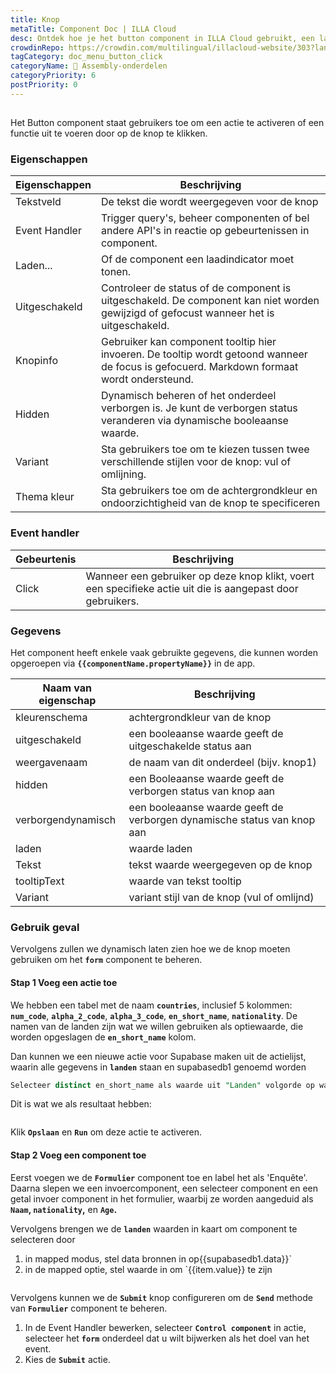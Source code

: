 ```yaml
---
title: Knop
metaTitle: Component Doc | ILLA Cloud
desc: Ontdek hoe je het button component in ILLA Cloud gebruikt, een laag platform voor het bouwen van gereedschappen. Door op de knop te klikken kan een actie geactiveerd worden of een functie uitgevoerd worden.
crowdinRepo: https://crowdin.com/multilingual/illacloud-website/303?languages=nl&filter=basic&value=0
tagCategory: doc_menu_button_click
categoryName: 🧬 Assembly-onderdelen
categoryPriority: 6
postPriority: 0
---
```


## <h2 hidden>Wat is Knop?</h2>

Het Button component staat gebruikers toe om een actie te activeren of een functie uit te voeren door op de knop te klikken. 

### Eigenschappen

| Eigenschappen | Beschrijving                                                                                                                               |
| ------------- | ------------------------------------------------------------------------------------------------------------------------------------------ |
| Tekstveld     | De tekst die wordt weergegeven voor de knop                                                                                                |
| Event Handler | Trigger query's, beheer componenten of bel andere API's in reactie op gebeurtenissen in component.                                         |
| Laden...      | Of de component een laadindicator moet tonen.                                                                                              |
| Uitgeschakeld | Controleer de status of de component is uitgeschakeld. De component kan niet worden gewijzigd of gefocust wanneer het is uitgeschakeld.    |
| Knopinfo      | Gebruiker kan component tooltip hier invoeren. De tooltip wordt getoond wanneer de focus is gefocuerd. Markdown formaat wordt ondersteund. |
| Hidden        | Dynamisch beheren of het onderdeel verborgen is. Je kunt de verborgen status veranderen via dynamische booleaanse waarde.                  |
| Variant       | Sta gebruikers toe om te kiezen tussen twee verschillende stijlen voor de knop: vul of omlijning.                                          |
| Thema kleur   | Sta gebruikers toe om de achtergrondkleur en ondoorzichtigheid van de knop te specificeren                                                 |

### Event handler

| Gebeurtenis | Beschrijving                                                                                               |
| ----------- | ---------------------------------------------------------------------------------------------------------- |
| Click       | Wanneer een gebruiker op deze knop klikt, voert een specifieke actie uit die is aangepast door gebruikers. |

### Gegevens

Het component heeft enkele vaak gebruikte gegevens, die kunnen worden opgeroepen via **`{{componentName.propertyName}}`** in de app.

| Naam van eigenschap | Beschrijving                                                            |
| ------------------- | ----------------------------------------------------------------------- |
| kleurenschema       | achtergrondkleur van de knop                                            |
| uitgeschakeld       | een booleaanse waarde geeft de uitgeschakelde status aan                |
| weergavenaam        | de naam van dit onderdeel (bijv. knop1)                                 |
| hidden              | een Booleaanse waarde geeft de verborgen status van knop aan            |
| verborgendynamisch  | een booleaanse waarde geeft de verborgen dynamische status van knop aan |
| laden               | waarde laden                                                            |
| Tekst               | tekst waarde weergegeven op de knop                                     |
| tooltipText         | waarde van tekst tooltip                                                |
| Variant             | variant stijl van de knop (vul of omlijnd)                              |

### Gebruik geval

Vervolgens zullen we dynamisch laten zien hoe we de knop moeten gebruiken om het **`form`** component te beheren. 

#### Stap 1 Voeg een actie toe

We hebben een tabel met de naam **`countries`**, inclusief 5 kolommen: **`num_code`**, **`alpha_2_code`**, **`alpha_3_code`**, **`en_short_name`**, **`nationality`**. De namen van de landen zijn wat we willen gebruiken als optiewaarde, die worden opgeslagen de **`en_short_name`** kolom.

Dan kunnen we een nieuwe actie voor Supabase maken uit de actielijst, waarin alle gegevens in **`landen`** staan en supabasedb1 genoemd worden 

```sql
Selecteer distinct en_short_name als waarde uit "Landen" volgorde op waarde;
```

Dit is wat we als resultaat hebben:

<img src='https://cdn.illacloud.com/official-website/img/docs/countries.png' alt='' />

Klik **`Opslaan`** en **`Run`** om deze actie te activeren.

#### Stap 2 Voeg een component toe

Eerst voegen we de **`Formulier`** component toe en label het als 'Enquête'. Daarna slepen we een invoercomponent, een selecteer component en een getal invoer component in het formulier, waarbij ze worden aangeduid als **`Naam`, `nationality`,** en **`Age`.**

Vervolgens brengen we de **`landen`** waarden in kaart om component te selecteren door 

1.  in mapped modus, stel data bronnen in op{{supabasedb1.data}}\` 
2.  in de mapped optie, stel waarde in om \`{{item.value}} te zijn

<img src='https://cdn.illacloud.com/official-website/img/docs/button1.png' alt='' />

Vervolgens kunnen we de **`Submit`** knop configureren om de **`Send`** methode van **`Formulier`** component te beheren. 

1.  In de Event Handler bewerken, selecteer **`Control component`** in actie, selecteer het **`form`** onderdeel dat u wilt bijwerken als het doel van het event.
2.  Kies de **`Submit`** actie. 

<img src='https://cdn.illacloud.com/official-website/img/docs/countries2.png' alt='' />
